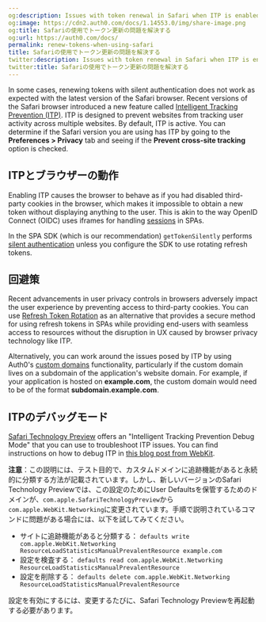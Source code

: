 ```yaml
---
og:description: Issues with token renewal in Safari when ITP is enabled.
og:image: https://cdn2.auth0.com/docs/1.14553.0/img/share-image.png
og:title: Safariの使用でトークン更新の問題を解決する
og:url: https://auth0.com/docs/
permalink: renew-tokens-when-using-safari
title: Safariの使用でトークン更新の問題を解決する
twitter:description: Issues with token renewal in Safari when ITP is enabled.
twitter:title: Safariの使用でトークン更新の問題を解決する
---
```


In some cases, renewing tokens with silent authentication does not work as expected with the latest version of the Safari browser. Recent versions of the Safari browser introduced a new feature called [Intelligent Tracking Prevention (ITP)](https://webkit.org/blog/category/privacy/). ITP is designed to prevent websites from tracking user activity across multiple websites. By default, ITP is active. You can determine if the Safari version you are using has ITP by going to the **Preferences > Privacy** tab and seeing if the **Prevent cross-site tracking** option is checked.

## ITPとブラウザーの動作

Enabling ITP causes the browser to behave as if you had disabled third-party cookies in the browser, which makes it impossible to obtain a new token without displaying anything to the user. This is akin to the way <Tooltip tip="OpenID: Open standard for authentication that allows applications to verify users' identities without collecting and storing login information." cta="View Glossary" href="/docs/glossary?term=OpenID">OpenID</Tooltip> Connect (OIDC) uses iframes for handling [sessions](/docs/manage-users/sessions) in SPAs.

In the SPA SDK (which is our recommendation) `getTokenSilently` performs [silent authentication](/docs/authenticate/login/configure-silent-authentication) unless you configure the SDK to use rotating <Tooltip tip="Refresh Token: Token used to obtain a renewed Access Token without forcing users to log in again." cta="View Glossary" href="/docs/glossary?term=refresh+tokens">refresh tokens</Tooltip>.

## 回避策

Recent advancements in user privacy controls in browsers adversely impact the user experience by preventing access to third-party cookies. You can use [Refresh Token Rotation](/docs/secure/tokens/refresh-tokens/refresh-token-rotation) as an alternative that provides a secure method for using refresh tokens in SPAs while providing end-users with seamless access to resources without the disruption in UX caused by browser privacy technology like ITP.

Alternatively, you can work around the issues posed by ITP by using Auth0's [custom domains](/docs/customize/custom-domains) functionality, particularly if the <Tooltip tip="Custom Domain: Third-party domain with a specialized, or vanity, name." cta="View Glossary" href="/docs/glossary?term=custom+domain">custom domain</Tooltip> lives on a subdomain of the application's website domain. For example, if your application is hosted on **example.com**, the custom domain would need to be of the format **subdomain.example.com**.

## ITPのデバッグモード

[Safari Technology Preview](https://developer.apple.com/safari/technology-preview/) offers an "Intelligent Tracking Prevention Debug Mode" that you can use to troubleshoot ITP issues. You can find instructions on how to debug ITP in [this blog post from WebKit](https://webkit.org/blog/8387/itp-debug-mode-in-safari-technology-preview-62/).

**注意**：この説明には、テスト目的で、カスタムドメインに追跡機能があると永続的に分類する方法が記載されています。しかし、新しいバージョンのSafari Technology Previewでは、この設定のためにUser Defaultsを保管するためのドメインが、`com.apple.SafariTechnologyPreview`から`com.apple.WebKit.Networking`に変更されています。手順で説明されているコマンドに問題がある場合には、以下を試してみてください。

* サイトに追跡機能があると分類する：
  `defaults write com.apple.WebKit.Networking ResourceLoadStatisticsManualPrevalentResource example.com`
* 設定を検査する：
  `defaults read com.apple.WebKit.Networking ResourceLoadStatisticsManualPrevalentResource`
* 設定を削除する：
  `defaults delete com.apple.WebKit.Networking ResourceLoadStatisticsManualPrevalentResource`

設定を有効にするには、変更するたびに、Safari Technology Previewを再起動する必要があります。